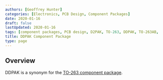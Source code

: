 ```yaml
---
authors: [Geoffrey Hunter]
categories: [Electronics, PCB Design, Component Packages]
date: 2020-01-16
draft: false
lastUpdated: 2020-01-16
tags: [component packages, PCB design, D2PAK, TO-263, DDPAK, TO-263AB, TO-279, SMD-220]
title: DDPAK Component Package
type: page
---
```



## Overview

DDPAK is a synonym for the [TO-263 component package](/pcb-design/component-packages/to-263-component-package/).
